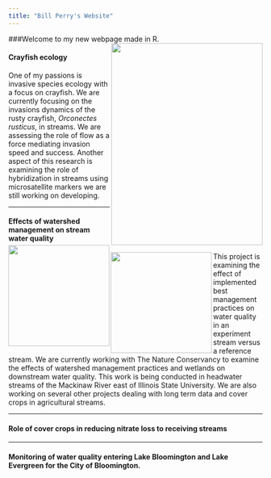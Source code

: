 ```yaml
---
title: "Bill Perry's Website"
---
```


###Welcome to my new webpage made in R. <img align="right" img src="images/perry.jpg" height="400px" width="300px" />


#### Crayfish ecology
<img align="left" img src="images/crayfishwlperry.jpg" height="200px" width="200px" />  One of my passions is invasive species ecology with a focus on crayfish. We are currently focusing on the invasions dynamics of the rusty crayfish, *Orconectes rusticus*, in streams. We are assessing the role of flow as a force mediating invasion speed and success. Another aspect of this research is examining the role of hybridization in streams using microsatellite markers we are still working on developing.

-------------


#### Effects of watershed management on stream water quality
<img align="left" img src="images/cowstream.jpg" height="200px" width="200px" />This project is examining the effect of implemented best management practices on water quality in an experiment stream versus a reference stream.  We are currently working with The Nature Conservancy to examine the effects of watershed management practices and wetlands on downstream water quality. This work is being conducted in headwater streams of the Mackinaw River east of Illinois State University. We are also working on several other projects dealing with long term data and cover crops in agricultural streams.


------


#### Role of cover crops in reducing nitrate loss to receiving streams


--------

#### Monitoring of water quality entering Lake Bloomington and Lake Evergreen for the City of Bloomington.


